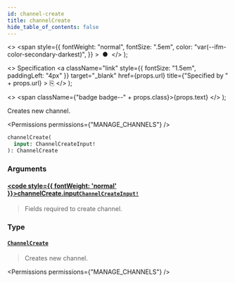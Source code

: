 ```yaml
---
id: channel-create
title: channelCreate
hide_table_of_contents: false
---
```


  <>
    <span
      style={{
        fontWeight: "normal",
        fontSize: ".5em",
        color: "var(--ifm-color-secondary-darkest)",
      }}
    >
      &nbsp;●&nbsp;
    </span>
  </>
);

  <>
    Specification
    <a
      className="link"
      style={{ fontSize: "1.5em", paddingLeft: "4px" }}
      target="\_blank"
      href={props.url}
      title={"Specified by " + props.url}
    >
      ⎘
    </a>
  </>
);

  <>
    <span className={"badge badge--" + props.class}>{props.text}</span>
  </>
);

Creates new channel.

<Permissions permissions={"MANAGE_CHANNELS"} />

```graphql
channelCreate(
  input: ChannelCreateInput!
): ChannelCreate
```

### Arguments

#### [<code style={{ fontWeight: 'normal' }}>channelCreate.<b>input</b></code>](#)<Bullet />[`ChannelCreateInput!`](../../../api-reference/channels/inputs/channel-create-input) <Badge class="secondary" text="non-null"/> <Badge class="secondary" text="input"/> <Badge class="secondary" text="channels"/>

> Fields required to create channel.

### Type

#### [`ChannelCreate`](../../../api-reference/channels/objects/channel-create) <Badge class="secondary" text="object"/> <Badge class="secondary" text="channels"/>

> Creates new channel.

<Permissions permissions={"MANAGE_CHANNELS"} />

>

